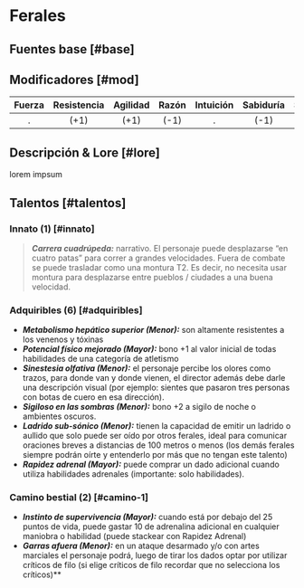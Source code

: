 
# Ferales

## Fuentes base [#base]

<VMS v="75" m="60" a="115" />

## Modificadores [#mod]

| Fuerza | Resistencia | Agilidad | Razón | Intuición | Sabiduría | Social | Percepción | Voluntad |
| :----: | :---------: | :------: | :---: | :-------: | :-------: | :----: | :--------: | :------: |
|   .    |    (+1)     |   (+1)   | (-1)  |     .     |   (-1)    |   .    |    (+1)    |    .     |

<Bleed>
  <Screenshot src={placeholderImage} alt="placeholder" full />
</Bleed>

## Descripción & Lore [#lore]

lorem impsum

## Talentos [#talentos]

### Innato (1) [#innato]

> _**Carrera cuadrúpeda:**_ narrativo. El personaje puede desplazarse “en cuatro patas” para correr a grandes velocidades. Fuera de combate se puede trasladar como una montura T2. Es decir, no necesita usar montura para desplazarse entre pueblos / ciudades a una buena velocidad.

### Adquiribles (6) [#adquiribles]

- _**Metabolismo hepático superior (Menor):**_ son altamente resistentes a los venenos y tóxinas
- _**Potencial físico mejorado (Mayor):**_ bono +1 al valor inicial de todas habilidades de una categoría de atletismo
- _**Sinestesia olfativa (Menor):**_ el personaje percibe los olores como trazos, para donde van y donde vienen, el director además debe darle una descripción visual (por ejemplo: sientes que pasaron tres personas con botas de cuero en esa dirección).
- _**Sigiloso en las sombras (Menor):**_ bono +2 a sigilo de noche o ambientes oscuros.
- _**Ladrido sub-sónico (Menor):**_ tienen la capacidad de emitir un ladrido o aullido que solo puede ser oído por otros ferales, ideal para comunicar oraciones breves a distancias de 100 metros o menos (los demás ferales siempre podrán oírte y entenderlo por más que no tengan este talento)
- _**Rapidez adrenal (Mayor):**_ puede comprar un dado adicional cuando utiliza habilidades adrenales (importante: solo habilidades).

### Camino bestial (2) [#camino-1]

- _**Instinto de supervivencia (Mayor):**_ cuando está por debajo del 25 puntos de vida, puede gastar 10 de adrenalina adicional en cualquier maniobra o habilidad (puede stackear con Rapidez Adrenal)
- _**Garras afuera (Menor):**_ en un ataque desarmado y/o con artes marciales el personaje podrá, luego de tirar los dados optar por utilizar críticos de filo (si elige críticos de filo recordar que no selecciona los críticos)\*\*

